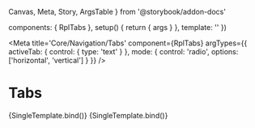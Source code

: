   Canvas,
  Meta,
  Story,
  ArgsTable
} from '@storybook/addon-docs'

  components: { RplTabs },
  setup() {
    return { args }
  },
  template: '<RplTabs v-bind="args" />'
})

<Meta
  title='Core/Navigation/Tabs'
  component={RplTabs}
  argTypes={{
    activeTab: {
      control: { type: 'text' }
    },
    mode: {
      control: 'radio',
      options: ['horizontal', 'vertical']
    }
  }}
/>

# Tabs

<ArgsTable of={RplTabs} />

<Canvas>
  <Story
    name='Default'
    play={a11yStoryCheck}
    args={{
      tabs: [
        {
          title: 'Default',
          key: 'default',
        },
        {
          title: 'Extra',
          key: 'extra'
        },
        {
          title: 'More',
          key: 'more',
          icon: 'pin'
        }
      ],
      activeTab: 'default',
      mode: 'horizontal'
    }}
  >
    {SingleTemplate.bind()}
  </Story>
  <Story
    name='Vertical'
    play={a11yStoryCheck}
    args={{
      tabs: [
        {
          title: 'Default',
          key: 'default',
        },
        {
          title: 'Extra',
          key: 'extra'
        },
        {
          title: 'More',
          key: 'more',
          icon: 'pin'
        }
      ],
      activeTab: 'default',
      mode: 'vertical'
    }}
  >
    {SingleTemplate.bind()}
  </Story>
</Canvas>
